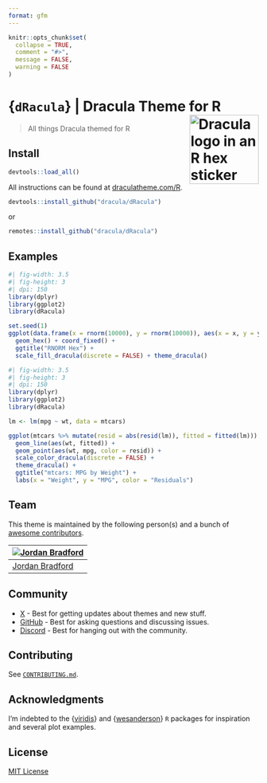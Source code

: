 ```yaml
---
format: gfm
---
```


<!-- README.md is rendered from README.qmd. Edit README.qmd and render to update README.md -->

```R
knitr::opts_chunk$set(
  collapse = TRUE,
  comment = "#>",
  message = FALSE,
  warning = FALSE
)
```

# {`dRacula`} | Dracula Theme for R <a href="https://draculatheme.com/"><img src="man/figures/logo.svg" align="right" height="139" alt="Dracula logo in an R hex sticker"/></a>

> All things Dracula themed for R

## Install

```R
devtools::load_all()
```

All instructions can be found at [draculatheme.com/R](https://draculatheme.com/R).
```R
devtools::install_github("dracula/dRacula")
```
or
```R
remotes::install_github("dracula/dRacula")
```

## Examples

```R
#| fig-width: 3.5
#| fig-height: 3
#| dpi: 150
library(dplyr)
library(ggplot2)
library(dRacula)

set.seed(1)
ggplot(data.frame(x = rnorm(10000), y = rnorm(10000)), aes(x = x, y = y)) +
  geom_hex() + coord_fixed() +
  ggtitle("RNORM Hex") +
  scale_fill_dracula(discrete = FALSE) + theme_dracula()
```


```R
#| fig-width: 3.5
#| fig-height: 3
#| dpi: 150
library(dplyr)
library(ggplot2)
library(dRacula)

lm <- lm(mpg ~ wt, data = mtcars)

ggplot(mtcars %>% mutate(resid = abs(resid(lm)), fitted = fitted(lm))) +
  geom_line(aes(wt, fitted)) +
  geom_point(aes(wt, mpg, color = resid)) +
  scale_color_dracula(discrete = FALSE) +
  theme_dracula() +
  ggtitle("mtcars: MPG by Weight") +
  labs(x = "Weight", y = "MPG", color = "Residuals")
```


## Team

This theme is maintained by the following person(s) and a bunch of [awesome contributors](https://github.com/dracula/dRacula/graphs/contributors).

| [![Jordan Bradford](https://github.com/jrdnbradford.png?size=100)](https://github.com/jrdnbradford) |
| --------------------------------------------------------------------------------------------------- |
| [Jordan Bradford](https://github.com/jrdnbradford)                                                  |

## Community

- [X](https://x.com/draculatheme) - Best for getting updates about themes and new stuff.
- [GitHub](https://github.com/dracula/dracula-theme/discussions) - Best for asking questions and discussing issues.
- [Discord](https://draculatheme.com/discord-invite) - Best for hanging out with the community.

## Contributing
See [`CONTRIBUTING.md`](/.github/CONTRIBUTING.md).

## Acknowledgments

I'm indebted to the {[viridis](https://sjmgarnier.github.io/viridis)} and {[wesanderson](https://github.com/karthik/wesanderson)} `R` packages for inspiration and several plot examples.

## License

[MIT License](./LICENSE)
